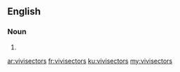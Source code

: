 ==English==

===Noun===
{{head|en}}

# {{plural of|vivisector}}

[[ar:vivisectors]]
[[fr:vivisectors]]
[[ku:vivisectors]]
[[my:vivisectors]]